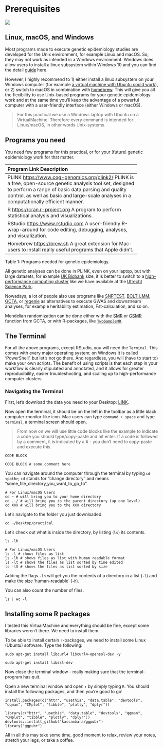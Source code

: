 # Prerequisites
![](./img/using_gitbook.jpeg)

## Linux, macOS, and Windows

Most programs made to execute genetic epidemiology studies are developed for the Unix environment, for example Linux and macOS. So, they may not work as intended in a Windows environment. Windows does allow users to install a linux subsystem within Windows 10 and you can find the detail [guide](https://docs.microsoft.com/en-us/windows/wsl/about){target="_blank"} here.  

However, I highly recommend to 1) either install a linux subsystem on your Windows computer (for example [a virtual machine with Ubuntu could work](https://blog.storagecraft.com/the-dead-simple-guide-to-installing-a-linux-virtual-machine-on-windows/){target="_blank"}), or 2) switch to macOS in combination with [homebrew](https://brew.sh){target="_blank"}. This will give you all the flexibility to use Unix-based programs for your genetic epidemiology work and at the same time you'll keep the advantage of a powerful computer with a user-friendly interface (either Windows or macOS).

> For this practical we use a Windows laptop with Ubuntu on a VirtualMachine. Therefore every command is intended for Linux/macOS, in other words Unix-systems.


## Programs you need

You need few programs for this practical, or for your (future) genetic epidemiology work for that matter.


-------------------------------------------------------------
Program     Link    Description
-------------------------------------------------------------
PLINK       [https://www.cog-genomics.org/plink2/](https://www.cog-genomics.org/plink2/){target="_blank"} PLINK is a free, open-source genetic analysis tool set, designed to perform a range of basic data parsing and quality control, as well as basic and large-scale analyses in a computationally efficient manner.

R           [https://cran.r-project.org](https://cran.r-project.org/){target="_blank"} A program to perform statistical analysis and visualizations.

RStudio     [https://www.rstudio.com](https://www.rstudio.com){target="_blank"} A user-friendly R-wrap-around for code editing, debugging, analyses, and visualization.

Homebrew    [https://brew.sh](https://brew.sh){target="_blank"} A great extension for Mac-users to install really useful programs that Apple didn't.

-------------------------------------------------------------

Table 1: Programs needed for genetic epidemiology.


All genetic analyses can be done in PLINK, even on your laptop, but with large datasets, for example [UK Biobank](https://www.ukbiobank.ac.uk) size, it is better to switch to a [high-performance computing cluster](https://en.wikipedia.org/wiki/High-performance_computing){target="_blank"} like we have available at the [Utrecht Science Park](https://wiki.bioinformatics.umcutrecht.nl/bin/view/HPC/WebHome){target="_blank"}.

Nowadays, a lot of people also use programs like [SNPTEST](snptest){target="_blank"}, [BOLT-LMM](https://data.broadinstitute.org/alkesgroup/BOLT-LMM/){target="_blank"},  [GCTA](http://cnsgenomics.com/software/gcta/#Overview){target="_blank"}, or [regenie](https://rgcgithub.github.io/regenie/){target="_blank"} as alternatives to execute GWAS and downstream analyses, for example heritability estimation, Fst-calculation, and so on.

Mendelian randomization can be done either with the [SMR](http://cnsgenomics.com/software/smr/#Overview){target="_blank"} or [GSMR](http://cnsgenomics.com/software/gsmr/){target="_blank"} function from GCTA, or with R-packages, like [`TwoSampleMR`](https://mrcieu.github.io/TwoSampleMR/){target="_blank"}.


## The Terminal

For all the above programs, except RStudio, you will need the `Terminal`. This comes with every major operating system; on Windows it is called 'PowerShell', but let's not go there. And regardless, you will (have to start to) make your own scripts. The benefit of using scripts is that each step in your workflow is clearly stipulated and annotated, and it allows for greater reproducibility, easier troubleshooting, and scaling up to high-performance computer clusters.


### Navigating the Terminal

First, let's download the data you need to your Desktop: [LINK](). 

Now open the terminal, it should be on the left in the toolbar as a little black computer-monitor-like icon. 
Mac users can type `command + space` and type `terminal`, a terminal screen should open.

> From now on we will use little code blocks like the example to indicate a code you should type/copy-paste and hit enter. If a code is followed by a comment, it is indicated by a # - you don't need to copy-paste and execute this.


```
CODE BLOCK

CODE BLOCK # some comment here

```


You can navigate around the computer through the terminal by typing `cd <path>`; `cd` stands for "change directory" and <path> means "some_file_directory_you_want_to_go_to".

```
# For Linux/macOS Users
cd ~ # will bring you to your home directory
cd ../ # will bring you to the parent directory (up one level) 
cd XXX # will bring you to the XXX directory
```


Let's navigate to the folder you just downloaded.

```
cd ~/Desktop/practical
```


Let's check out what is inside the directory, by listing (`ls`) its contents.

```
ls -lh

# For Linux/macOS Users
ls -l # shows files as list
ls -lh # shows files as list with human readable format 
ls -lt # shows the files as list sorted by time edited
ls -lS # shows the files as list sorted by size
```

Adding the flags `-lh` will get you the contents of a directory in a list (`-l`) and make the size 'human-readable' (`-h`).


You can also count the number of files.

```
ls | wc -l
```


## Installing some R packages

I tested this VirtualMachine and everything should be fine, except some libraries weren't there. We need to install them.


To be able to install certain `r`-packages, we need to install some Linux (Ubuntu) software. Type the following:

```
sudo apt-get install libcurl4 libcurl4-openssl-dev -y

sudo apt-get install libssl-dev
```

Now close the terminal window - really making sure that the terminal-program has quit.

Open a new terminal window and open `r` by simply typing `R`. You should install the following packages, and then you're good to go!

```
install.packages(c("httr", "usethis", "data.table", "devtools", "qqman", "CMplot", "tibble", "plotly", "dplyr"))

library(c("httr", "usethis", "data.table", "devtools", "qqman", "CMplot", "tibble", "plotly", "dplyr"))
devtools::install_github("kassambara/ggpubr")
library("ggpubr")

```

All in all this may take some time, good moment to relax, review your notes, stretch your legs, or take a coffee.

